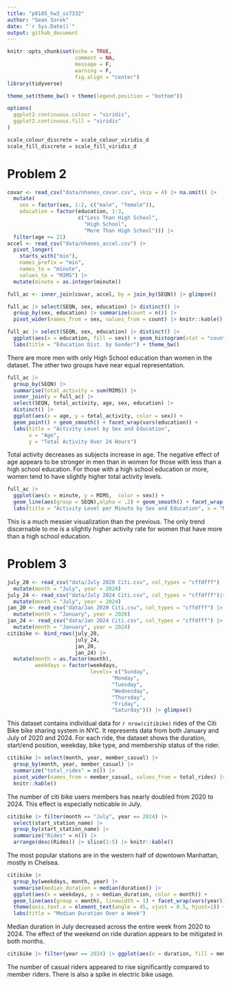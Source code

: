 ```yaml
---
title: "p8105_hw3_ss7332"
author: "Sean Sorek"
date: "`r Sys.Date()`"
output: github_document
---
```


```r
knitr::opts_chunk$set(echo = TRUE,
                      comment = NA,
                      message = F,
                      warning = F,
                      fig.align = "center")
library(tidyverse)

theme_set(theme_bw() + theme(legend.position = "bottom"))

options(
  ggplot2.continuous.colour = "viridis",
  ggplot2.continuous.fill = "viridis"
)

scale_colour_discrete = scale_colour_viridis_d
scale_fill_discrete = scale_fill_viridis_d

```

# Problem 2

```r
covar <- read_csv("data/nhanes_covar.csv", skip = 4) |> na.omit() |>
  mutate(
    sex = factor(sex, 1:2, c("male", "female")),
    education = factor(education, 1:3, 
                       c("Less Than High School",
                         "High School",
                         "More Than High School"))) |>
  filter(age >= 21)
accel <- read_csv("data/nhanes_accel.csv") |>
  pivot_longer(
    starts_with("min"),
    names_prefix = "min",
    names_to = "minute",
    values_to = "MIMS") |>
  mutate(minute = as.integer(minute))

full_ac <- inner_join(covar, accel, by = join_by(SEQN)) |> glimpse()

full_ac |> select(SEQN, sex, education) |> distinct() |>
  group_by(sex, education) |> summarize(count = n()) |>
  pivot_wider(names_from = sex, values_from = count) |> knitr::kable()
```

```r
full_ac |> select(SEQN, sex, education) |> distinct() |> 
  ggplot(aes(x = education, fill = sex)) + geom_histogram(stat = "count", position = "dodge") +
  labs(title = "Education Dist. by Gender") + theme_bw()
```

There are more men with only High School education than women in the dataset. The other two groups have near equal representation.

```r
full_ac |>
  group_by(SEQN) |>
  summarise(total_activity = sum(MIMS)) |>
  inner_join(y = full_ac) |>
  select(SEQN, total_activity, age, sex, education) |>
  distinct() |>
  ggplot(aes(x = age, y = total_activity, color = sex)) +
  geom_point() + geom_smooth() + facet_wrap(vars(education)) +
  labs(title = "Activity Level by Sex and Education",
       x = "Age", 
       y = "Total Activity Over 24 Hours")
```

Total activity decreases as subjects increase in age. The negative effect of age appears to be stronger in men than in women for those with less than a high school education. For those with a high school education or more, women tend to have slightly higher total activity levels.

```r
full_ac |>
  ggplot(aes(x = minute, y = MIMS,  color = sex)) +
  geom_line(aes(group = SEQN),alpha = .2) + geom_smooth() + facet_wrap(vars(education)) +
  labs(title = "Activity Level per Minute by Sex and Education", x = "Minute", y = "Activity (MIMS)")
```

This is a much messier visualization than the previous. The only trend discernable to me is a slightly higher activity rate for women that have more than a high school education.

# Problem 3

```r
july_20 <- read_csv("data/July 2020 Citi.csv", col_types = "cffdfff") |>
  mutate(month = "July", year = 2020)
july_24 <- read_csv("data/July 2024 Citi.csv", col_types = "cffdfff")|>
  mutate(month = "July", year = 2024)
jan_20 <- read_csv("data/Jan 2020 Citi.csv", col_types = "cffdfff") |>
  mutate(month = "January", year = 2020)
jan_24 <- read_csv("data/Jan 2024 Citi.csv", col_types = "cffdfff") |>
  mutate(month = "January", year = 2024)
citibike <- bind_rows(july_20, 
                      july_24,
                      jan_20,
                      jan_24) |>
  mutate(month = as.factor(month),
         weekdays = factor(weekdays,
                           levels= c("Sunday",
                                  "Monday",
                                  "Tuesday",
                                  "Wednesday",
                                  "Thursday",
                                  "Friday",
                                  "Saturday"))) |> glimpse()
```

This dataset contains individual data for `r nrow(citibike)` rides of the Citi Bike bike sharing system in NYC. It represents data from both January and July of 2020 and 2024. For each ride, the dataset shows the duration, start/end position, weekday, bike type, and membership status of the rider.

```r
citibike |> select(month, year, member_casual) |>
  group_by(month, year, member_casual) |>
  summarize("total_rides" = n()) |>
  pivot_wider(names_from = member_casual, values_from = total_rides) |>
  knitr::kable()
```

The number of citi bike users members has nearly doubled from 2020 to 2024. This effect is especially noticable in July.

```r
citibike |> filter(month == "July", year == 2024) |>
  select(start_station_name) |>
  group_by(start_station_name) |>
  summarize("Rides" = n()) |>
  arrange(desc(Rides)) |> slice(1:5) |> knitr::kable()
```

The most popular stations are in the western half of downtown Manhattan, mostly in Chelsea.

```r
citibike |>
  group_by(weekdays, month, year) |>
  summarise(median_duration = median(duration)) |>
  ggplot(aes(x = weekdays, y = median_duration, color = month)) +
  geom_line(aes(group = month), linewidth = 1) + facet_wrap(vars(year)) +
  theme(axis.text.x = element_text(angle = 45, vjust = 0.5, hjust=1)) +
  labs(title = "Median Duration Over a Week")
```

Median duration in July decreased across the entire week from 2020 to 2024. The effect of the weekend on ride duration appears to be mitigated in both months.

```r
citibike |> filter(year == 2024) |> ggplot(aes(x = duration, fill = member_casual)) + facet_wrap(vars(month, rideable_type)) + geom_histogram() + scale_x_log10()
```

The number of casual riders appeared to rise significantly compared to member riders. There is also a spike in electric bike usage.